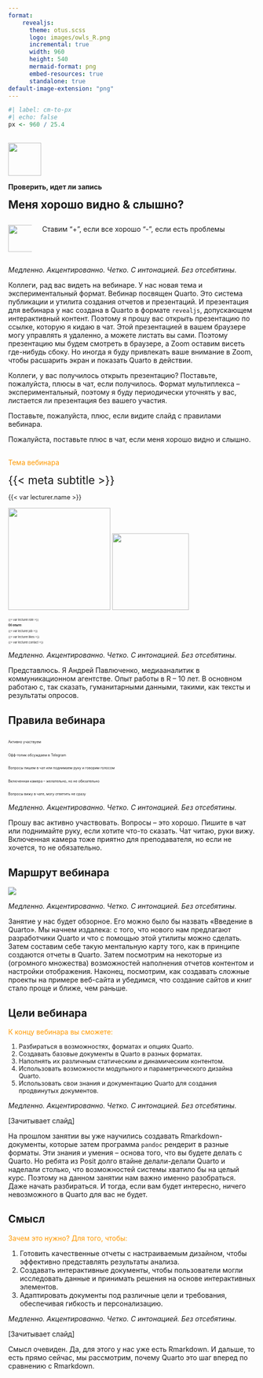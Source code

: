```yaml
---
format:
    revealjs:
      theme: otus.scss
      logo: images/owls_R.png
      incremental: true
      width: 960
      height: 540
      mermaid-format: png
      embed-resources: true
      standalone: true
default-image-extension: "png"
---
```


```r
#| label: cm-to-px
#| echo: false
px <- 960 / 25.4
```

##  {#slide-rec data-menu-title="Запись" background-image="images/slide.jpg" background-size="contain"}

![](images/rec){.absolute top="15" left="91" width="67"}

[**Проверить, идет ли запись**]{.absolute top="20" left="171"}

[**Меня хорошо видно & слышно?**]{.absolute top="120" left="80.5" style="font-size:1.6em;"}

::: {.columns layout-valign="bottom"}
::: {.column width="10%"}
![](images/plus){.absolute top="370" left="91" width="55" height="55"}
:::

::: {.column width="90%"}
[Ставим "+", если все хорошо "-", если есть проблемы]{.absolute top="363" left="159"}
:::
:::

::: {.notes}
*Медленно. Акцентированно. Четко. С интонацией. Без отсебятины.*

Коллеги, рад вас видеть на вебинаре. У нас новая тема и экспериментальный формат. Вебинар посвящен Quarto. Это система публикации и утилита создания отчетов и презентаций. И презентация для вебинара у нас создана в Quarto в формате `revealjs`, допускающем интерактивный контент. Поэтому я прошу вас открыть презентацию по ссылке, которую я кидаю в чат. Этой презентацией в вашем браузере могу управлять я удаленно, а можете листать вы сами. Поэтому презентацию мы будем смотреть в браузере, а Zoom оставим висеть где-нибудь сбоку. Но иногда я буду привлекать ваше внимание в Zoom, чтобы расшарить экран и показать Quarto в действии.

Коллеги, у вас получилось открыть презентацию? Поставьте, пожалуйста, плюсы в чат, если получилось. Формат мультиплекса – экспериментальный, поэтому я буду периодически уточнять у вас, листается ли презентация без вашего участия.

Поставьте, пожалуйста, плюс, если видите слайд с правилами вебинара.

Пожалуйста, поставьте плюс в чат, если меня хорошо видно и слышно.
:::

##  {#slide-intro data-menu-title="О вебинаре" background-image="images/slide.jpg" background-size="contain"}

[Тема вебинара]{.absolute top="48" left="53" style="color:#FF9900 !important;"}

[{{< meta subtitle >}}]{.absolute top="120" left="53" style="font-size:1.6em;"}

[{{< var lecturer.name >}}]{.absolute top="284" left="323" style="font-size:0.9em;"}

![](images/or){.absolute top="284" left="66" height="208"} ![]({{< var lecturer.image >}}){.absolute top="310" left="112" height="156"}

::: {.absolute top="332" left="323" style="font-size:0.4em;"}
{{< var lecturer.role >}}

**Об опыте:**

{{< var lecturer.job >}}

{{< var lecturer.likes >}}

{{< var lecturer.contact >}}
:::

::: {.notes}
*Медленно. Акцентированно. Четко. С интонацией. Без отсебятины.*

Представлюсь. Я Андрей Павлюченко, медиааналитик в коммуникационном агентстве. Опыт работы в R – 10 лет. В основном работаю с, так сказать, гуманитарными данными, такими, как тексты и результаты опросов.
:::

## Правила вебинара {background-image="images/slide.jpg" background-size="contain"}

::: {.absolute left=88 style="font-size:0.5em;" layout="[[10, 70, 20], [10, 70, 20], [10, 70, 20], [10, 70, 20], [10, 70, 20]]" layout-valign="center"}
![](images/rules-active){height="0.5em"}

Активно участвуем

[]{style="visibility: hidden;"}

![](images/rules-offtop){height="0.5em"}

Офф-топик обсуждаем в Telegram

[]{style="visibility: hidden;"}

![](images/rules-ask){height="0.5em"}

Вопросы пишем в чат или поднимаем руку и говорим голосом

[]{style="visibility: hidden;"}

![](images/rules-presense){height="0.5em"}

Включенная камера – желательно, но не обязательно

[]{style="visibility: hidden;"}

![](images/rules-delay){height="0.5em"}

Вопросы вижу в чате, могу ответить не сразу

[]{style="visibility: hidden;"}
:::

::: {.notes}
*Медленно. Акцентированно. Четко. С интонацией. Без отсебятины.*

Прошу вас активно участвовать. Вопросы – это хорошо. Пишите в чат или поднимайте руку, если хотите что-то сказать. Чат читаю, руки вижу. Включенная камера тоже приятно для преподавателя, но если не хочется, то не обязательно.
:::

## Маршрут вебинара {background-image="images/slide.jpg" background-size="contain"}

![](images/route)

::: {.notes}
*Медленно. Акцентированно. Четко. С интонацией. Без отсебятины.*

Занятие у нас будет обзорное. Его можно было бы назвать «Введение в Quarto». Мы начнем издалека: с того, что нового нам предлагают разработчики Quarto и что с помощью этой утилиты можно сделать. Затем составим себе такую ментальную карту того, как в принципе создаются отчеты в Quarto. Затем посмотрим на некоторые из (огромного множества) возможностей наполнения отчетов контентом и настройки отображения. Наконец, посмотрим, как создавать сложные проекты на примере веб-сайта и убедимся, что создание сайтов и книг стало проще и ближе, чем раньше.
:::

## Цели вебинара {.smaller background-image="images/slide.jpg" background-size="contain"}

[К концу вебинара вы сможете:]{style="color:#FF9900 !important;"}

::: {style="font-size:0.9em;"}
1. [Разбираться в возможностях, форматах и опциях Quarto.]{}
2. [Создавать базовые документы в Quarto в разных форматах.]{}
3. [Наполнять их различным статическим и динамическим контентом.]{}
4. [Использовать возможности модульного и параметрического дизайна Quarto.]{}
5. [Использовать свои знания и документацию Quarto для создания продвинутых документов.]{}
:::

::: {.notes}
*Медленно. Акцентированно. Четко. С интонацией. Без отсебятины.*

[Зачитывает слайд]

На прошлом занятии вы уже научились создавать Rmarkdown-документы, которые затем программа `pandoc` рендерит в разные форматы. Эти знания и умения – основа того, что вы будете делать с Quarto. Но ребята из Posit долго втайне делали-делали Quarto и наделали столько, что возможностей системы хватило бы на целый курс. Поэтому на данном занятии нам важно именно разобраться. Даже начать разбираться. И тогда, если вам будет интересно, ничего невозможного в Quarto для вас не будет.
:::

## Смысл {.smaller background-image="images/slide.jpg" background-size="contain"}

[Зачем это нужно? Для того, чтобы:]{style="color:#FF9900 !important;"}

1. [Готовить качественные отчеты с настраиваемым дизайном, чтобы эффективно представлять результаты анализа.]{}
2. [Создавать интерактивные документы, чтобы пользователи могли исследовать данные и принимать решения на основе интерактивных элементов.]{}
3. [Адаптировать документы под различные цели и требования, обеспечивая гибкость и персонализацию.]{}

::: {.notes}
*Медленно. Акцентированно. Четко. С интонацией. Без отсебятины.*

[Зачитывает слайд]

Смысл очевиден. Да, для этого у нас уже есть Rmarkdown. И дальше, то есть прямо сейчас, мы рассмотрим, почему Quarto это шаг вперед по сравнению с Rmarkdown.
:::
